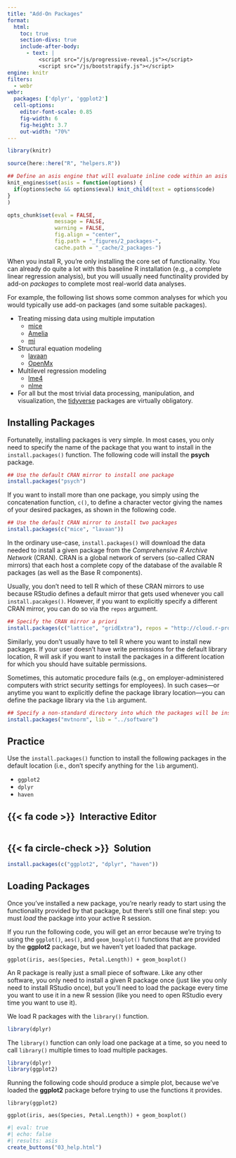 ---
title: "Add-On Packages"
format:
  html: 
    toc: true
    section-divs: true
    include-after-body: 
      - text: |
          <script src="/js/progressive-reveal.js"></script>
          <script src="/js/bootstrapify.js"></script>
engine: knitr
filters:
  - webr
webr:
  packages: ['dplyr', 'ggplot2']
  cell-options:
    editor-font-scale: 0.85
    fig-width: 6
    fig-height: 3.7
    out-width: "70%"
---

```{r setup, include = FALSE, message = FALSE, warning = FALSE}
library(knitr)

source(here::here("R", "helpers.R"))

## Define an asis engine that will evaluate inline code within an asis block:
knit_engines$set(asis = function(options) {
  if(options$echo && options$eval) knit_child(text = options$code)
}
)

opts_chunk$set(eval = FALSE,
               message = FALSE,
               warning = FALSE,
               fig.align = "center",
               fig.path = "_figures/2_packages-",
               cache.path = "_cache/2_packages-")
```

When you install R, you're only installing the core set of functionality. You can already do quite a lot with this
baseline R installation (e.g., a complete linear regression analysis), but you will usually need functinality provided
by add-on *packages* to complete most real-world data analyses.

For example, the following list shows some common analyses for which you would typically use add-on packages (and some
suitable packages).

- Treating missing data using multiple imputation
  - [mice](https://cran.r-project.org/web/packages/mice/index.html)
  - [Amelia](https://cran.r-project.org/web/packages/Amelia/index.html)
  - [mi](https://cran.r-project.org/web/packages/mi/index.html)
- Structural equation modeling
  - [lavaan](https://cran.r-project.org/web/packages/lavaan/index.html)
  - [OpenMx](https://cran.r-project.org/web/packages/OpenMx/index.html)
- Multilevel regression modeling
  - [lme4](https://cran.r-project.org/web/packages/lme4/index.html)
  - [nlme](https://cran.r-project.org/web/packages/nlme/index.html)
- For all but the most trivial data processing, manipulation, and visualization, the [tidyverse](https://www.tidyverse.org/)
packages are virtually obligatory.

:::::: {.pr-chunk}

## Installing Packages

Fortunatelly, installing packages is very simple. In most cases, you only need to specify the name of the package that
you want to install in the `install.packages()` function. The following code will install the **psych** package.

```{r}
## Use the default CRAN mirror to install one package
install.packages("psych")
```

If you want to install more than one package, you simply using the concatenation function, `c()`, to define a character
vector giving the names of your desired packages, as shown in the following code.

```{r}
## Use the default CRAN mirror to install two packages
install.packages(c("mice", "lavaan"))
```

In the ordinary use-case, `install.packages()` will download the data needed to install a given package from the 
*Comprehensive R Archive Network* (CRAN). CRAN is a global network of servers (so-called CRAN mirrors) that each host a
complete copy of the database of the available R packages (as well as the Base R components).

Usually, you don't need to tell R which of these CRAN mirrors to use because RStudio defines a default mirror that gets
used whenever you call `install.pacakges()`. However, if you want to explicitly specify a different CRAN mirror, you can
do so via the `repos` argument.

```{r}
## Specify the CRAN mirror a priori
install.packages(c("lattice", "gridExtra"), repos = "http://cloud.r-project.org")
```

Similarly, you don't usually have to tell R where you want to install new packages. If your user doesn't have write 
permissions for the default library location, R will ask if you want to install the packages in a different location for
which you should have suitable permissions.

Sometimes, this automatic procedure fails (e.g., on employer-administered computers with strict security settings for
employees). In such cases---or anytime you want to explicitly define the package library location---you can define the
package library via the `lib` argument.

```{r}
## Specify a non-standard directory into which the packages will be installed
install.packages("mvtnorm", lib = "../software")
```

::: practice

## Practice

Use the `install.packages()` function to install the following packages in the default location (i.e., don't specify
anything for the `lib` argument).

- `ggplot2`
- `dplyr`
- `haven`

:::: {.panel-tabset}

## {{< fa code >}}&ensp;Interactive Editor

```{webr-r}
```

## {{< fa circle-check >}}&ensp;Solution

```{r}
install.packages(c("ggplot2", "dplyr", "haven"))
```

::::

:::

::::::

:::::: {.pr-chunk}

## Loading Packages

Once you've installed a new package, you're nearly ready to start using the functionality provided by that package, but
there's still one final step: you must *load* the package into your active R session.

If you run the following code, you will get an error because we're trying to using the `ggplot()`, `aes()`, and
`geom_boxplot()` functions that are provided by the **ggplot2** package, but we haven't yet loaded that package.

```{webr-r}
ggplot(iris, aes(Species, Petal.Length)) + geom_boxplot()
```

An R package is really just a small piece of software. Like any other software, you only need to install a given R 
package once (just like you only need to install RStudio once), but you'll need to load the package every time you want
to use it in a new R session (like you need to open RStudio every time you want to use it).

We load R packages with the `library()` function.

```{r}
library(dplyr)
```

The `library()` function can only load one package at a time, so you need to call `library()` multiple times to load 
multiple packages.

```{r}
library(dplyr)
library(ggplot2)
```

Running the following code should produce a simple plot, because we've loaded the **ggplot2** package before trying to
use the functions it provides.

```{webr-r}
library(ggplot2)

ggplot(iris, aes(Species, Petal.Length)) + geom_boxplot()
```

::::::

```{r}
#| eval: true
#| echo: false
#| results: asis
create_buttons("03_help.html")
```
